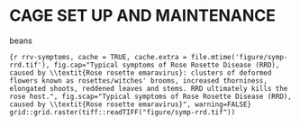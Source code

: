 # CAGE SET UP AND MAINTENANCE

beans

```{r rrv-symptoms, cache = TRUE, cache.extra = file.mtime('figure/symp-rrd.tif'), fig.cap="Typical symptoms of Rose Rosette Disease (RRD), caused by \\textit{Rose rosette emaravirus}: clusters of deformed flowers known as rosettes/witches' brooms, increased thorniness, elongated shoots, reddened leaves and stems. RRD ultimately kills the rose host.", fig.scap="Typical symptoms of Rose Rosette Disease (RRD), caused by \\textit{Rose rosette emaravirus}", warning=FALSE}
grid::grid.raster(tiff::readTIFF("figure/symp-rrd.tif"))
```

